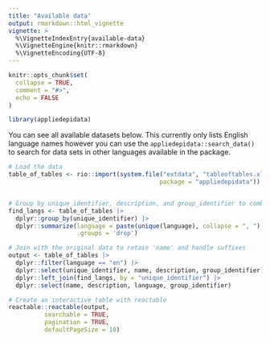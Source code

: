 ```yaml
---
title: "Available data"
output: rmarkdown::html_vignette
vignette: >
  %\VignetteIndexEntry{available-data}
  %\VignetteEngine{knitr::rmarkdown}
  %\VignetteEncoding{UTF-8}
---
```


```r
knitr::opts_chunk$set(
  collapse = TRUE,
  comment = "#>", 
  echo = FALSE
)
```

```r
library(appliedepidata)
```


You can see all available datasets below. This currently only lists English 
language names however you can use the `appliedepidata::search_data()` to search
for data sets in other languages available in the package.

```r

# Load the data
table_of_tables <- rio::import(system.file("extdata", "tableoftables.xlsx", 
                                          package = "appliedepidata"))


# Group by unique_identifier, description, and group_identifier to combine languages
find_langs <- table_of_tables |>
  dplyr::group_by(unique_identifier) |>
  dplyr::summarize(language = paste(unique(language), collapse = ", "), 
                   .groups = 'drop')

# Join with the original data to retain 'name' and handle suffixes
output <- table_of_tables |>
  dplyr::filter(language == "en") |>
  dplyr::select(unique_identifier, name, description, group_identifier) |>
  dplyr::left_join(find_langs, by = "unique_identifier") |>
  dplyr::select(name, description, language, group_identifier)

# Create an interactive table with reactable
reactable::reactable(output, 
          searchable = TRUE, 
          pagination = TRUE, 
          defaultPageSize = 10)

```
